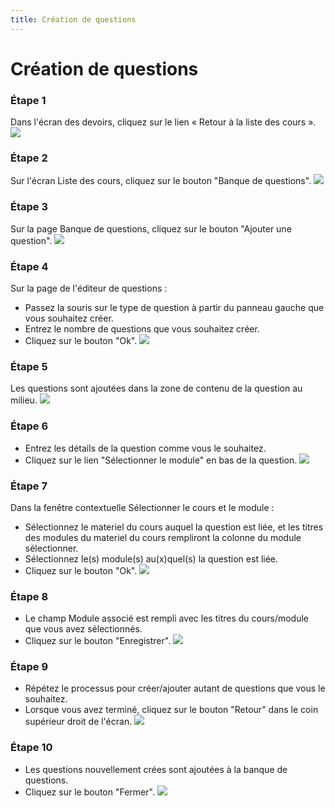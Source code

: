 ```yaml
--- 
title: Création de questions 
--- 
```




 # Création de questions 

 ### Étape 1 
 Dans l'écran des devoirs, cliquez sur le lien « Retour à la liste des cours ».
![](/img/ulearning/teacher/assignments08.png)

### Étape 2 
 Sur l'écran Liste des cours, cliquez sur le bouton "Banque de questions".
![](/img/ulearning/teacher/assignments09.png)

### Étape 3 
 Sur la page Banque de questions, cliquez sur le bouton "Ajouter une question".
![](/img/ulearning/teacher/assignments10.png)

### Étape 4 
 Sur la page de l'éditeur de questions : 
 - Passez la souris sur le type de question à partir du panneau gauche que vous souhaitez créer. 
 - Entrez le nombre de questions que vous souhaitez créer. 
 - Cliquez sur le bouton "Ok".
![](/img/ulearning/teacher/assignments11.png)

 ### Étape 5 
 Les questions sont ajoutées dans la zone de contenu de la question au milieu.
![](/img/ulearning/teacher/assignments12.png)

### Étape 6 

 - Entrez les détails de la question comme vous le souhaitez. 
 - Cliquez sur le lien "Sélectionner le module" en bas de la question.
![](/img/ulearning/teacher/assignments13.png)

### Étape 7 
 Dans la fenêtre contextuelle Sélectionner le cours et le module : 
 - Sélectionnez le materiel du cours auquel la question est liée, et les titres des modules du materiel du cours rempliront la colonne du module sélectionner. 
 - Sélectionnez le(s) module(s)  au(x)quel(s) la question est liée. 
 - Cliquez sur le bouton "Ok".
![](/img/ulearning/teacher/assignments14.png)

### Étape 8 

 - Le champ Module associé est rempli avec les titres du cours/module que vous avez sélectionnés. 
 - Cliquez sur le bouton "Enregistrer".
![](/img/ulearning/teacher/assignments15.png)

### Étape 9 

 - Répétez le processus pour créer/ajouter autant de questions que vous le souhaitez. 
 - Lorsque vous avez terminé, cliquez sur le bouton "Retour" dans le coin supérieur droit de l'écran.
![](/img/ulearning/teacher/assignments16.png)

### Étape 10 

 - Les questions nouvellement crées sont ajoutées à la banque de questions. 
 - Cliquez sur le bouton "Fermer".
![](/img/ulearning/teacher/assignments17.png)